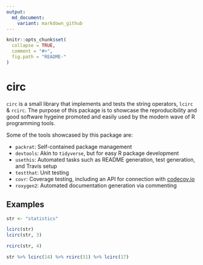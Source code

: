 ```yaml
---
output:
  md_document:
    variant: markdown_github
---
```


<!-- README.md is generated from README.Rmd. Please edit that file -->

```r
knitr::opts_chunk$set(
  collapse = TRUE,
  comment = "#>",
  fig.path = "README-"
)
```

# circ

`circ` is a small library that implements and tests the string operators, `lcirc` & `rcirc`. The purpose of this package is to showcase the reproducibility and good software hygeine promoted and easily used by the modern wave of R programming tools.

Some of the tools showcased by this package are:  

- `packrat`: Self-contained package management  
- `devtools`: Akin to `tidyverse`, but for easy R package development   
- `usethis`: Automated tasks such as README generation, test generation, and Travis setup  
- `testthat`: Unit testing   
- `covr`: Coverage testing, including an API for connection with [codecov.io]()  
- `roxygen2`: Automated documentation generation via commenting  

## Examples

```r
str <- "statistics"

lcirc(str)
lcirc(str, 3)

rcirc(str, 4)

str %>% lcirc(14) %>% rcirc(31) %>% lcirc(17) 
```